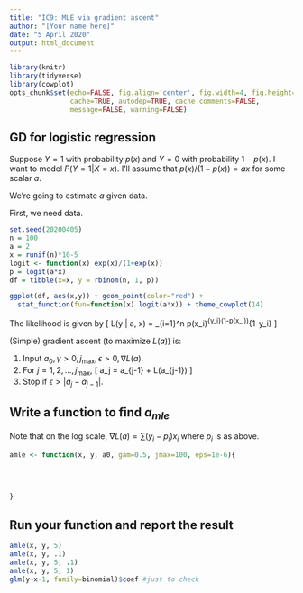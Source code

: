 ```yaml
---
title: "IC9: MLE via gradient ascent"
author: "[Your name here]"
date: "5 April 2020"
output: html_document
---
```



```r
library(knitr)
library(tidyverse)
library(cowplot)
opts_chunk$set(echo=FALSE, fig.align='center', fig.width=4, fig.height=3,
               cache=TRUE, autodep=TRUE, cache.comments=FALSE,
               message=FALSE, warning=FALSE)
```


## GD for logistic regression

Suppose $Y=1$ with probability $p(x)$ and $Y=0$ with probability $1-p(x)$. I want to model $P(Y=1| X=x)$. I'll assume that $p(x)/(1-p(x)) = ax$ for some scalar $a$. 

We're going to estimate $a$ given data.

First, we need data.

```r
set.seed(20200405)
n = 100
a = 2
x = runif(n)*10-5
logit <- function(x) exp(x)/(1+exp(x))
p = logit(a*x)
df = tibble(x=x, y = rbinom(n, 1, p))
```

```r
ggplot(df, aes(x,y)) + geom_point(color="red") +
  stat_function(fun=function(x) logit(a*x)) + theme_cowplot(14)
```

The likelihood is given by
\[
L(y | a, x) = \prod_{i=1}^n p(x_i)^{y_i}(1-p(x_i))^{1-y_i}
\]

(Simple) gradient ascent (to maximize $L(a)$) is:

1. Input $a_0, \gamma>0, j_\max, \epsilon>0, \nabla L(a)$.
2. For $j=1,2,\ldots,j_\max$,
\[
a_j = a_{j-1} + \gamma \nabla L(a_{j-1})
\]
3. Stop if $\epsilon > |a_j - a_{j-1}|$.

## Write a function to find $a_{mle}$

Note that on the log scale, $\nabla L(a) = \sum (y_i - p_i) x_i$ where $p_i$ is as above.


```r
amle <- function(x, y, a0, gam=0.5, jmax=100, eps=1e-6){
  
  
  
  
}

```


## Run your function and report the result

```r
amle(x, y, 5)
amle(x, y, .1)
amle(x, y, 5, .1)
amle(x, y, 5, 1)
glm(y~x-1, family=binomial)$coef #just to check
```